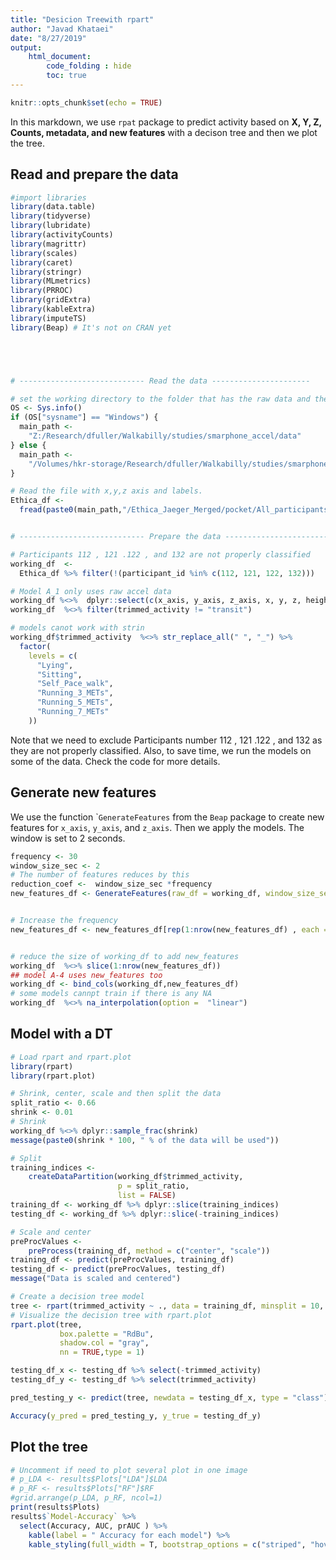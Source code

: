 ```yaml
---
title: "Desicion Treewith rpart"
author: "Javad Khataei"
date: "8/27/2019"
output:
    html_document:
        code_folding : hide
        toc: true
---
```


```r
knitr::opts_chunk$set(echo = TRUE)
```

In this markdown, we use `rpat` package to predict activity based on **X, Y, Z, Counts, metadata, and new features** with a decison tree and then we plot the tree.


## Read and prepare the data
```r

#import libraries
library(data.table)
library(tidyverse)
library(lubridate)
library(activityCounts)
library(magrittr)
library(scales)
library(caret)
library(stringr)
library(MLmetrics)
library(PRROC)
library(gridExtra)
library(kableExtra)
library(imputeTS)
library(Beap) # It's not on CRAN yet





# ---------------------------- Read the data ----------------------

# set the working directory to the folder that has the raw data and the intervals file
OS <- Sys.info()
if (OS["sysname"] == "Windows") {
  main_path <-
    "Z:/Research/dfuller/Walkabilly/studies/smarphone_accel/data"
} else {
  main_path <-
    "/Volumes/hkr-storage/Research/dfuller/Walkabilly/studies/smarphone_accel/data"
}

# Read the file with x,y,z axis and labels.
Ethica_df <-
  fread(paste0(main_path,"/Ethica_Jaeger_Merged/pocket/All_participants_pocket_with_count_for_Weka.csv"))


# ---------------------------- Prepare the data ----------------------------

# Participants 112 , 121 .122 , and 132 are not properly classified
working_df  <-
  Ethica_df %>% filter(!(participant_id %in% c(112, 121, 122, 132)))

# Model A_1 only uses raw accel data
working_df %<>%  dplyr::select(c(x_axis, y_axis, z_axis, x, y, z, height, weight, age,gender, trimmed_activity))
working_df  %<>% filter(trimmed_activity != "transit")

# models canot work with strin
working_df$trimmed_activity  %<>% str_replace_all(" ", "_") %>%
  factor(
    levels = c(
      "Lying",
      "Sitting",
      "Self_Pace_walk",
      "Running_3_METs",
      "Running_5_METs",
      "Running_7_METs"
    ))


```

Note that we need to exclude Participants number 112 , 121 .122 , and 132 as they are not properly classified. Also, to save time, we run the models on  some of the data. Check the code for more details.



## Generate new features
We use the function ``GenerateFeatures` from the `Beap` package to create new features for `x_axis`, `y_axis`, and `z_axis`. Then we apply the models. The window is set to 2 seconds.


```r
frequency <- 30
window_size_sec <- 2
# The number of features reduces by this
reduction_coef <-  window_size_sec *frequency 
new_features_df <- GenerateFeatures(raw_df = working_df, window_size_sec = window_size_sec, frequency = frequency)


# Increase the frequency
new_features_df <- new_features_df[rep(1:nrow(new_features_df) , each = reduction_coef), ]


# reduce the size of working_df to add new_features
working_df  %<>% slice(1:nrow(new_features_df))
## model A-4 uses new_features too
working_df <- bind_cols(working_df,new_features_df)
# some models cannpt train if there is any NA
working_df  %<>% na_interpolation(option =  "linear")


```




## Model with a DT
```r
# Load rpart and rpart.plot
library(rpart)
library(rpart.plot)

# Shrink, center, scale and then split the data
split_ratio <- 0.66
shrink <- 0.01
# Shrink
working_df %<>% dplyr::sample_frac(shrink)
message(paste0(shrink * 100, " % of the data will be used"))

# Split
training_indices <-
    createDataPartition(working_df$trimmed_activity,
                        p = split_ratio,
                        list = FALSE)
training_df <- working_df %>% dplyr::slice(training_indices)
testing_df <- working_df %>% dplyr::slice(-training_indices)

# Scale and center
preProcValues <-
    preProcess(training_df, method = c("center", "scale"))
training_df <- predict(preProcValues, training_df)
testing_df <- predict(preProcValues, testing_df)
message("Data is scaled and centered")

# Create a decision tree model
tree <- rpart(trimmed_activity ~ ., data = training_df, minsplit = 10, cp = .01) # cp = complexity parameter
# Visualize the decision tree with rpart.plot
rpart.plot(tree,
           box.palette = "RdBu",
           shadow.col = "gray",
           nn = TRUE,type = 1)

testing_df_x <- testing_df %>% select(-trimmed_activity)
testing_df_y <- testing_df %>% select(trimmed_activity)

pred_testing_y <- predict(tree, newdata = testing_df_x, type = "class") %>% data.frame()

Accuracy(y_pred = pred_testing_y, y_true = testing_df_y)

```

## Plot the tree

```r
# Uncomment if need to plot several plot in one image
# p_LDA <- results$Plots["LDA"]$LDA
# p_RF <- results$Plots["RF"]$RF
#grid.arrange(p_LDA, p_RF, ncol=1)
print(results$Plots)
results$`Model-Accuracy` %>%  
  select(Accuracy, AUC, prAUC ) %>% 
    kable(label = " Accuracy for each model") %>%
    kable_styling(full_width = T, bootstrap_options = c("striped", "hover"))
 


```


